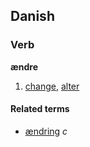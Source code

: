 ==Danish==
===Verb===
'''ændre'''

# [[change]], [[alter]]

====Related terms====
*[[ændring]] ''c''